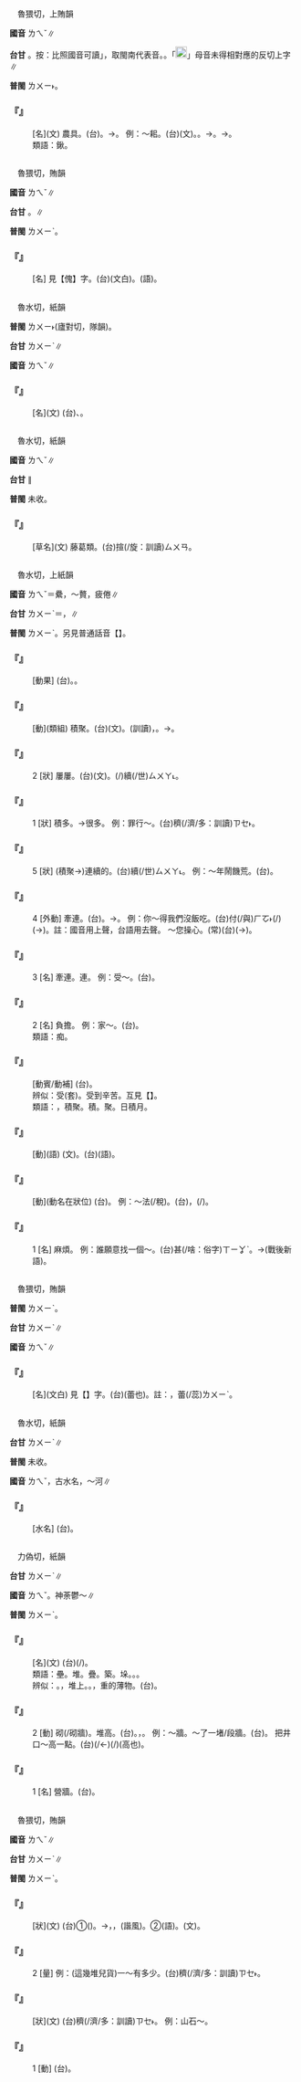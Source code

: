 
=={{ruby|耒|ㄌㄟˇ}}==

　魯猥切，上賄韻

'''國音''' <rt>ㄌㄟˇ</rt>∥

'''台甘''' {{ruby|(文)|ㆡㄨㆤˊ}}{{ruby|。|ㆡㄨㆤ˫}}{{ruby|。|ㄌㄨㄧ˫}}。按：比照國音可讀{{ruby|「|ㄌㄨㄧˋ}}」，取閩南代表音{{ruby|(文)|ㄌㄨㄧ˫}}。{{ruby|(語)|ㄌㄨㆤ˫}}。「[[File:fa5a.png|20px]]」母音未得相對應的反切上字∥

'''普閩''' <rt>ㄌㄨㄧ˫</rt>。

    

==='''『{{ruby|耒|ㄌㄟˇ}}』'''===
: [名](文) 農具。(台){{ruby|犁|ㄌㄨㆤˊ}}{{ruby|/|ㄌㆤˊ}}{{ruby|頭|ㄊㄠˊ}}{{ruby|丌|ㆤ}}{{ruby|柴|ㄘㄚˊ}}{{ruby|柄|ㄅㆪ˪}}{{ruby|/|ㄅㆥ˪}}。→{{ruby|曲|ㄎㄧㄠ}}{{ruby|柄|ㄅㆪ˪}}{{ruby|/|ㄅㆥ˪}}{{ruby|農|ㄌㆲˊ}}{{ruby|具|ㄍㄨ˫}}。 例：～耜。(台){{ruby|耒|ㆡㄨㆤ˫}}{{ruby|耜|ㄙㄨ˫}}(文)。{{ruby|古|ㄍㆦˋ}}{{ruby|早|ㄗㄚˋ}}{{ruby|托|ㄊㄨㆷ}}{{ruby|塗|ㄊㆦˊ}}{{ruby|丌|ㆤ}}{{ruby|農|ㄌㆲˊ}}{{ruby|具|ㄍㄨ˫}}。→{{ruby|鋤|ㄉㄨˊ}}{{ruby|/|ㄉㄧˊ}}{{ruby|頭|ㄊㄠˊ}}。→{{ruby|犁|ㄌㄨㆤˊ}}{{ruby|/|ㄌㆤˊ}}{{ruby|頭|ㄊㄠˊ}}。
:類語：鍬。
:
    

=={{ruby|儡|ㄌㄟˇ}}==

　魯猥切，賄韻

'''國音''' <rt>ㄌㄟˇ</rt>∥

'''台甘''' {{ruby|(文)|ㄌㄨㄧˋ}}。{{ruby|(語)|ㄌㆤˋ}}∥

'''普閩''' <rt>ㄌㄨㄧˋ</rt>。

    

==='''『{{ruby|傀|ㄎㄨㄟˇ}}{{ruby|儡|ㄌㄟˇ}}』'''===
: [名] 見【傀】字。(台){{ruby|傀|ㄎㄨㄧˋ}}{{ruby|儡|ㄌㄨㄧˋ}}(文白)。{{ruby|傀|ㄍㄚ}}{{ruby|儡|ㄌㆤˋ}}(語)。
    

=={{ruby|誄|ㄌㄟˇ}}==

　魯水切，紙韻

'''普閩''' <rt>ㄌㄨㄧ˫</rt>(廬對切，隊韻)。

'''台甘''' <rt>ㄌㄨㄧˋ</rt>∥

'''國音''' <rt>ㄌㄟˇ</rt>∥

    

==='''『{{ruby|誄|ㄌㄟˇ}}』'''===
: [名](文) (台){{ruby|哀|ㄞ}}{{ruby|悼|ㄉㄜ˫}}、{{ruby|弔|ㄉㄧㄠ˪}}{{ruby|祭|ㄗㆤ˪}}{{ruby|丌|ㆤ}}{{ruby|文|ㆠㄨㄣˊ}}{{ruby|章|ㄐㄧㆧ}}{{ruby|/|ㄐㄧㆫ}}{{ruby|/|ㄐㄧㆲ}}{{ruby|/|ㄐㄧㄤ}}。
    

=={{ruby|藟|ㄌㄟˇ}}==

　魯水切，紙韻

'''國音''' <rt>ㄌㄟˇ</rt>∥

'''台甘''' {{ruby|(文)|ㄌㄨㄧˋ}}∥

'''普閩''' 未收。

    

==='''『{{ruby|藟|ㄌㄟˇ}}』'''===
: [草名](文) 藤葛類。(台){{ruby|會|ㄨㆤ˫}}{{ruby|/|ㆤ˫}}揎(/旋：訓讀)<rt>ㄙㄨㄢ</rt>{{ruby|藤|ㄉㄧㄣˊ}}{{ruby|丌|ㆤ}}{{ruby|草|ㄘㄠˋ}}。
    

=={{ruby|累|ㄌㄟˇ}}==

　魯水切，上紙韻

'''國音''' <rt>ㄌㄟˇ</rt>{{ruby|。|ㄌㄟˊ}}＝纍，～贅{{ruby|。|ㄌㄟˋ}}，疲倦∥

'''台甘''' <rt>ㄌㄨㄧˋ</rt>{{ruby|。|ㄌㄨㄧˊ}}{{ruby|。|ㄌㄨㄧ˫}}{{ruby|→|ㄊㄨㄧ˫}}＝{{ruby|墜|ㄊㄨㄧ˫}}，{{ruby|縋|ㄊㄨㄧ˫}}∥

'''普閩''' <rt>ㄌㄨㄧˋ</rt>{{ruby|。|ㄌㄨㄧ˫}}。另見普通話音【{{ruby|累|ㄌㄟˊ}}{{ruby|/|ㄌㄟˋ}}】。

    

==='''『{{ruby|累|ㄌㄟˇ}}{{ruby|及|ㄐㄧˊ}}』'''===
: [動果] (台){{ruby|牽|ㄎㄢ}}{{ruby|連|ㄌㄧㄢˊ}}。{{ruby|連|ㄌㄧㄢˊ}}{{ruby|累|ㄌㄨㄧ˫}}{{ruby|著|ㄉㄧㄜㆷ ͘}}。
    

==='''『{{ruby|累|ㄌㄟˇ}}{{ruby|積|ㄐㄧ}}』'''===
: [動](類組) 積聚。(台){{ruby|累|ㄌㄨㄧˋ}}{{ruby|積|ㄐㄧㆤㆶ}}(文)。{{ruby|疊|ㄊㄚㆷ ͘}}(訓讀){{ruby|懸|ㄍㄨㄢˊ}}，{{ruby|積|ㄐㄧㆤㆶ}}{{ruby|聚|ㄐㄧ˫}}{{ruby|/|ㄗㄨ˫}}。→{{ruby|增|ㄐㄧㄥ}}{{ruby|加|ㄍㄚ}}。
    

==='''『{{ruby|累|ㄌㄟˇ}}{{ruby|累|ㄌㄟˇ}}』'''===
:2  [狀] 屢屢。(台){{ruby|屢|ㄌㄨㄧˋ}}{{ruby|/|ㄌㄧˋ}}{{ruby|/|ㄌㄨˋ}}{{ruby|次|ㄘㄨ˪}}(文)。{{ruby|幾|ㄍㄨㄧˋ}}{{ruby|若|ㄋㄚ˫}}(/{{ruby|仔|ㄚ}}){{ruby|擺|ㄅㄞˋ}}{{ruby|相|ㄒㄧㄜ}}續(/世)<rt>ㄙㄨㄚ˪</rt>。
    

==='''『{{ruby|累|ㄌㄟˇ}}{{ruby|累|ㄌㄟˇ}}』'''===
:1  [狀] 積多。→很多。 例：罪行～。(台){{ruby|罪|ㄗㆤ˫}}{{ruby|惡|ㆦㆶ}}{{ruby|積|ㄐㄧㆤㆶ}}{{ruby|真|ㄐㄧㄣ}}穧(/濟/多：訓讀)<rt>ㄗㆤ˫</rt>{{ruby|/|ㄗㄨㆤ˫}}。
    

==='''『{{ruby|累|ㄌㄟˇ}}』'''===
:5  [狀] (積聚→)連續的。(台){{ruby|相|ㄒㄧㄜ}}{{ruby|連|ㄌㄧㄢˊ}}續(/世)<rt>ㄙㄨㄚ˪</rt>。 例：～年鬧饑荒。(台){{ruby|相|ㄒㄧㄜ}}{{ruby|連|ㄌㄧㄢˊ}}{{ruby|續|ㄙㄨㄚ˪}}{{ruby|饑|ㄍㄧ}}{{ruby|荒|ㄏㆭ}}{{ruby|幾|ㄍㄧˋ}}{{ruby|/|ㄍㄨㄧˋ}}{{ruby|若|ㄋㄚ˫}}{{ruby|年|ㄋㄧˊ}}。
    

==='''『{{ruby|累|ㄌㄟˇ}}』'''===
:4  [外動] 牽連。(台){{ruby|連|ㄌㄧㄢˊ}}{{ruby|累|ㄌㄨㄧ˫}}。→{{ruby|害|ㄏㄞ˫}}。 例：你～得我們沒飯吃。(台)付(/與)<rt>ㄏㆦ˫</rt>{{ruby|汝|ㄌㄧˋ}}{{ruby|/|ㄌㄨˋ}}{{ruby|害|ㄏㄞ˫}}{{ruby|一|ㄐㄧㆵ ͘}}{{ruby|下|·ㆤ˫}}(/{{ruby|連|ㄌㄧㄢˊ}}{{ruby|累|ㄌㄨㄧ˫}}){{ruby|<mark>&#xffa42;</mark>|ㄍㄚㆷ}}{{ruby|<mark>&#xf8ee6;</mark>|ㆣㄨㄚˋ}}{{ruby|無|ㆠㄜˊ}}{{ruby|飯|ㄅㆭ˫}}{{ruby|通|ㄊㄤ}}{{ruby|食|ㄐㄧㄚㆷ ͘}}(→{{ruby|吊|ㄉㄧㄠ˪}}{{ruby|鼎|ㄉㄧㆩˋ}})。註：國音用上聲，台語用去聲。 ～您操心。(常)(台)({{ruby|連|ㄌㄧㄢˊ}}{{ruby|累|ㄌㄨㄧ˫}}→){{ruby|害|ㄏㄞ˫}}{{ruby|汝|ㄌㄧˋ}}{{ruby|加|ㄍㆤ}}{{ruby|煩|ㄏㄨㄢˊ}}{{ruby|惱|ㄌㄜˋ}}。
    

==='''『{{ruby|累|ㄌㄟˇ}}』'''===
:3  [名] 牽連。連{{ruby|累|ㄌㄟˇ}}。 例：受～。(台){{ruby|被|ㄅㄧ˫}}{{ruby|人|ㄌㄤˊ}}{{ruby|連|ㄌㄧㄢˊ}}{{ruby|累|ㄌㄨㄧ˫}}。
    

==='''『{{ruby|累|ㄌㄟˇ}}』'''===
:2  [名] 負擔。 例：家～。(台){{ruby|家|ㄍㄚ}}{{ruby|庭|ㄉㄧㄥˊ}}{{ruby|丌|ㆤ}}{{ruby|負|ㄏㄨ˫}}{{ruby|擔|ㄉㆰ}}。
:類語：痴{{ruby|累|ㄌㄟˋ}}。
:
    

==='''『{{ruby|受|ㄕㄡˋ}}{{ruby|累|ㄌㄟˇ}}』'''===
: [動賓/動補] (台){{ruby|被|ㄅㄧ˫}}{{ruby|人|ㄌㄤˊ}}{{ruby|連|ㄌㄧㄢˊ}}{{ruby|累|ㄌㄨㄧ˫}}。
:辨似：受{{ruby|累|ㄌㄟˋ}}(套)。受到辛苦。互見【{{ruby|累|ㄌㄟˋ}}】。
:
:類語：{{ruby|累|ㄌㄟˇ}}，積聚。積。聚。日積月{{ruby|累|ㄌㄟˇ}}。
:
    

==='''『{{ruby|連|ㄌㄧㄢˊ}}{{ruby|累|ㄌㄟˇ}}』'''===
: [動](語) {{ruby|連|ㄌㄧㄢˊ}}{{ruby|累|ㄌㄟˋ}}(文)。(台){{ruby|連|ㄌㄧㄢˊ}}{{ruby|累|ㄌㄨㄧ˫}}(語)。
    

==='''『{{ruby|累|ㄌㄟˇ}}{{ruby|進|ㄐㄧㄣˋ}}』'''===
: [動](動名在狀位) (台){{ruby|累|ㄌㄨㄧˋ}}{{ruby|進|ㄐㄧㄣ˪}}。 例：～法(/稅)。(台){{ruby|對|ㄉㄨㄧ˪}}{{ruby|某|ㆠㆦˋ}}{{ruby|數|ㄙㆦ˪}}{{ruby|以|ㄧˋ}}{{ruby|上|ㄒㄧㆲ˫}}，{{ruby|照|ㄐㄧㄠ˪}}{{ruby|折|ㄐㄧㄚㆵ}}{{ruby|算|ㄙㆭ˪}}{{ruby|順|ㄙㄨㄣ˫}}{{ruby|序|ㄙㄨ˫}}{{ruby|一|ㄧㆵ}}{{ruby|直|ㄉㄧㆵ ͘}}{{ruby|增|ㄐㄧㄥ}}{{ruby|加|ㄍㄚ}}{{ruby|丌|ㆤ}}{{ruby|方|ㄏㆲ}}{{ruby|法|ㄏㄨㄚㆵ}}(/{{ruby|累|ㄌㄨㄧˋ}}{{ruby|加|ㄍㄚ}}{{ruby|稅|ㄙㆤ˪}}{{ruby|/|ㄙㄨㆤ˪}})。
    

==='''『{{ruby|累|ㄌㄟˇ}}』'''===
:1  [名] 麻煩。 例：誰願意找一個～。(台)甚(/啥：俗字)<rt>ㄒㄧㆩˋ</rt>{{ruby|/|ㄙㆩˋ}}{{ruby|人|ㄌㄤˊ}}{{ruby|愛|ㄞ˪}}{{ruby|<mark>&#xffa49;</mark>|ㆠㆤㆷ}}{{ruby|/|ㆠㄨㆤㆷ ͘}}{{ruby|討|ㄊㄜˋ}}{{ruby|費|ㄏㄨㄧ˪}}{{ruby|氣|ㄎㄧ˪}}。→{{ruby|尋|ㄘㄨㆤ˫}}{{ruby|/|ㄘㆤ˫}}{{ruby|麻|ㄇㄚˊ}}{{ruby|煩|ㄏㄨㄢˊ}}(戰後新語)。
    

=={{ruby|蕾|ㄌㄟˇ}}==

　魯猥切，賄韻

'''普閩''' <rt>ㄌㄨㄧˋ</rt>。

'''台甘''' <rt>ㄌㄨㄧˋ</rt>∥

'''國音''' <rt>ㄌㄟˇ</rt>∥

    

==='''『{{ruby|蓓|ㄅㄟˋ}}{{ruby|蕾|ㄌㄟˇ}}』'''===
: [名](文白) 見【{{ruby|蓓|ㄅㄟˋ}}】字。(台){{ruby|花|ㄏㄨㆤ}}{{ruby|莓|ㆬˊ}}(蕾也){{ruby|含|ㄏㆰˊ}}{{ruby|苞|ㄅㄠ}}{{ruby|未|ㆠㄨㆤ˫}}{{ruby|/|ㆠㆤ˫}}{{ruby|/|ㆠㄧ˫}}{{ruby|開|ㄎㄨㄧ}}。註：{{ruby|開|ㄎㄞ}}{{ruby|放|ㄏㆲ˪}}{{ruby|一|ㄐㄧㆵ ͘}}{{ruby|輪|ㄌㄨㄣˊ}}{{ruby|一|ㄐㄧㆵ ͘}}{{ruby|輪|ㄌㄨㄣˊ}}{{ruby|丌|ㆤ}}{{ruby|花|ㄏㆤ}}{{ruby|/|ㄏㄨㆤ}}，{{ruby|臺|ㄉㄞˊ}}{{ruby|語|ㆣㄨˋ}}{{ruby|/|ㆣㄧˋ}}{{ruby|叫|ㄍㄧㄜ˪}}{{ruby|花|ㄏㄨㆤ}}蕾(/蕊)<rt>ㄌㄨㄧˋ</rt>。
    

=={{ruby|漯|ㄌㄟˇ}}==

　魯水切，紙韻

'''台甘''' <rt>ㄌㄨㄧˋ</rt>∥

'''普閩''' 未收。

'''國音''' <rt>ㄌㄟˇ</rt>{{ruby|。|ㄊㄚˋ}}，古水名{{ruby|。|ㄌㄨㄛˋ}}{{ruby|/|ㄌㄨㄛˊ}}，～河∥

    

==='''『{{ruby|漯|ㄌㄟˇ}}』'''===
: [水名] (台){{ruby|山|ㄙㄨㆩ}}{{ruby|西|ㄙㄞ}}{{ruby|溪|ㄎㄨㆤ}}{{ruby|/|ㄎㆤ}}{{ruby|名|ㄇㄧㄚˊ}}。
    

=={{ruby|壘|ㄌㄟˇ}}==

　力偽切，紙韻

'''台甘''' <rt>ㄌㄨㄧˋ</rt>∥

'''國音''' <rt>ㄌㄟˇ</rt>。神荼鬱～∥

'''普閩''' <rt>ㄌㄨㄧˋ</rt>。

    

==='''『{{ruby|壘|ㄌㄟˇ}}{{ruby|塊|ㄎㄨㄞˋ}}』'''===
: [名](文) (台){{ruby|心|ㄒㄧㆬ}}{{ruby|內|ㄌㄞ˫}}{{ruby|丌|ㆤ}}{{ruby|鬱|ㄨㆵ}}{{ruby|卒|ㄗㄨㆵ}}(/{{ruby|凝|ㆣㄧㄢˊ}}{{ruby|心|ㄒㄧㆬ}}{{ruby|丸|ㄨㄢˊ}})。
:類語：壘。堆。疊。築。垛。{{ruby|摞|ㄌㄨㄛˋ}}。{{ruby|碼|ㄇㄚˇ}}。
:
:辨似：{{ruby|壘|ㄌㄟˇ}}。{{ruby|疊|ㄉㄧㄝˊ}}，堆上。{{ruby|摺|ㄓㄜˊ}}。{{ruby|疊|ㄉㄚˊ}}，重{{ruby|疊|ㄉㄧㄝˊ}}的薄物。(台){{ruby|疊|ㄊㄚㆷ ͘}}。
:
    

==='''『{{ruby|壘|ㄌㄟˇ}}』'''===
:2  [動] 砌(/砌牆)。堆高。(台){{ruby|疊|ㄊㄧㄚㆴ ͘}}。{{ruby|築|ㆣㄧㆷ}}，{{ruby|疊|ㄊㄚㆷ ͘}}{{ruby|歸|ㄍㄨㄧ˫}}{{ruby|塊|ㄉㆤ˪}}{{ruby|歸|ㄍㄨㄧ˫}}{{ruby|塊|ㄉㆤ˪}}{{ruby|丌|ㆤ}}{{ruby|物|ㄇㄧㆷ ͘}}{{ruby|/|ㄇㆭㆷ ͘}}。 例：～牆。～了一堵/段牆。(台){{ruby|疊|ㄊㄧㄚㆴ ͘}}{{ruby|一|ㄐㄧㆵ ͘}}{{ruby|堵|ㄉㆦˋ}}{{ruby|牆|ㄑㄧㆧˊ}}{{ruby|/|ㄑㄧㆫˊ}}{{ruby|壁|ㄅㄧㄚㆷ}}。 把井口～高一點。(台){{ruby|井|ㄐㆪˋ}}{{ruby|嘴|ㄘㄨㄧ˪}}(/{{ruby|墘|ㄍㆪˊ}}←{{ruby|舷|ㄏㄧㄢˊ}}{{ruby|/|ㄍㆪˊ}}){{ruby|著|ㄉㄧㄜㆷ}}(/{{ruby|都|ㄉㄜ˫}}){{ruby|築|ㆣㄧㆷ}}{{ruby|較|ㄎㄚㆷ}}{{ruby|懸|ㄍㄨㄢˊ}}(高也){{ruby|咧|ㄌㆤ˪}}。
    

==='''『{{ruby|壘|ㄌㄟˇ}}』'''===
:1  [名] 營牆。(台){{ruby|軍|ㄍㄨㄣ}}{{ruby|壘|ㄌㄨㄧˋ}}。
    

=={{ruby|磊|ㄌㄟˇ}}==

　魯猥切，賄韻

'''國音''' <rt>ㄌㄟˇ</rt>∥

'''台甘''' <rt>ㄌㄨㄧˋ</rt>∥

'''普閩''' <rt>ㄌㄨㄧˋ</rt>。

    

==='''『{{ruby|磊|ㄌㄟˇ}}{{ruby|落|ㄌㄨㄛˋ}}』'''===
: [狀](文) (台)①({{ruby|事|ㄙㄨ˫}}{{ruby|物|ㆠㄨㆵ ͘}}){{ruby|分|ㄏㄨㄣ}}{{ruby|明|ㆠㄧㄥˊ}}。→{{ruby|性|ㄒㄧㄥ˪}}{{ruby|情|ㄐㄧㄥˊ}}{{ruby|明|ㆠㄧㄥˊ}}{{ruby|朗|ㄌㆲˋ}}，{{ruby|無|ㆠㄜˊ}}{{ruby|隱|ㄨㄣˋ}}{{ruby|囥|ㄎㆭ˪}}，{{ruby|大|ㄉㄞ˫}}{{ruby|方|ㄏㆲ}}(諧風)。②{{ruby|插|ㄘㄚㆴ}}{{ruby|雜|ㄗㄚㆴ ͘}}(語)。{{ruby|錯|ㄘㆦㆶ}}{{ruby|雜|ㄗㄚㆴ ͘}}(文)。
    

==='''『{{ruby|磊|ㄌㄟˇ}}』'''===
:2  [量] 例：(這幾堆兒貨)一～有多少。(台){{ruby|一|ㄐㄧㆵ ͘}}{{ruby|堆|ㄉㄨㄧ}}{{ruby|有|ㄨ˫}}{{ruby|若|ㆣㄨㄚ˫}}{{ruby|/|ㄌㄨㄚ˫}}穧(/濟/多：訓讀)<rt>ㄗㆤ˫</rt>{{ruby|/|ㄗㄨㆤ˫}}。
    

==='''『{{ruby|磊|ㄌㄟˇ}}{{ruby|磊|ㄌㄟˇ}}』'''===
: [狀](文) (台){{ruby|石|ㄐㄧㄜㆷ ͘}}{{ruby|頭|ㄊㄠˊ}}{{ruby|真|ㄐㄧㄣ}}穧(/濟/多：訓讀)<rt>ㄗㆤ˫</rt>{{ruby|/|ㄗㄨㆤ˫}}{{ruby|丌|ㆤ}}{{ruby|款|ㄎㄨㄢˋ}}。 例：山石～。
    

==='''『{{ruby|磊|ㄌㄟˇ}}』'''===
:1  [動] (台){{ruby|堆|ㄉㄨㄧ}}{{ruby|疊|ㄊㄧㄚㆴ ͘}}{{ruby|/|ㄊㄚㆷ ͘}}。
    
